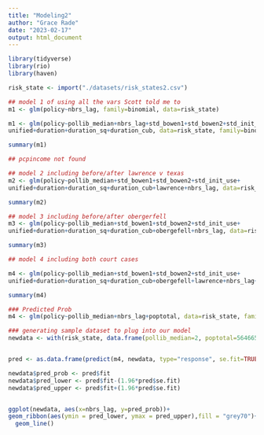 ```yaml
---
title: "Modeling2"
author: "Grace Rade"
date: "2023-02-17"
output: html_document
---
```


```r
library(tidyverse)
library(rio)
library(haven)
```

```r
risk_state <- import("./datasets/risk_states2.csv")
```

```r
## model 1 of using all the vars Scott told me to
m1 <- glm(policy~nbrs_lag, family=binomial, data=risk_state)

m1 <- glm(policy~pollib_median+nbrs_lag+std_bowen1+std_bowen2+std_init_use+
unified+duration+duration_sq+duration_cub, data=risk_state, family=binomial)

summary(m1)

## pcpincome not found
```

```r
## model 2 including before/after lawrence v texas
m2 <- glm(policy~pollib_median+std_bowen1+std_bowen2+std_init_use+
unified+duration+duration_sq+duration_cub+lawrence+nbrs_lag, data=risk_state, family=binomial)

summary(m2)
```

```r
## model 3 including before/after obergerfell
m3 <- glm(policy~pollib_median+std_bowen1+std_bowen2+std_init_use+
unified+duration+duration_sq+duration_cub+obergefell+nbrs_lag, data=risk_state, family=binomial)

summary(m3)
```

```r
## model 4 including both court cases

m4 <- glm(policy~pollib_median+std_bowen1+std_bowen2+std_init_use+
unified+duration+duration_sq+duration_cub+obergefell+lawrence+nbrs_lag+poptotal, data=risk_state, family=binomial)

summary(m4)
```
```r
### Predicted Prob
m4 <- glm(policy~pollib_median+nbrs_lag+poptotal, data=risk_state, family=binomial)

### generating sample dataset to plug into our model 
newdata <- with(risk_state, data.frame(pollib_median=2, poptotal=5646651, nbrs_lag=seq(0, 3, by = 1)))


pred <- as.data.frame(predict(m4, newdata, type="response", se.fit=TRUE))

newdata$pred_prob <- pred$fit
newdata$pred_lower <- pred$fit-(1.96*pred$se.fit)
newdata$pred_upper <- pred$fit+(1.96*pred$se.fit)


ggplot(newdata, aes(x=nbrs_lag, y=pred_prob))+
geom_ribbon(aes(ymin = pred_lower, ymax = pred_upper),fill = "grey70")+
  geom_line()

```

